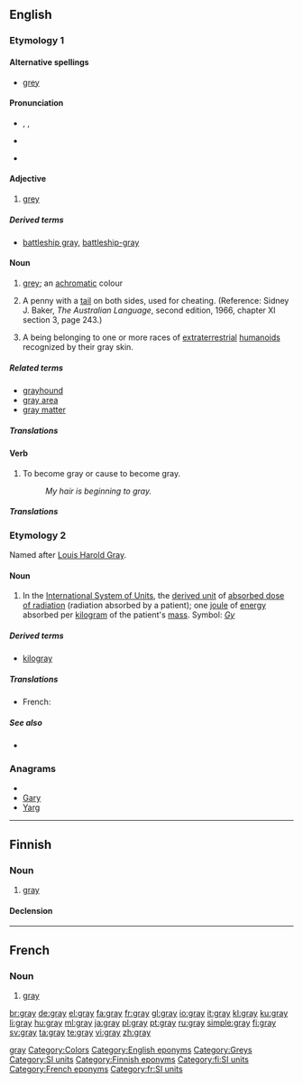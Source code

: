 {{wikipedia|dab=gray (disambiguation)|gray}}
<!--subst: of [[Template:sync]]-->
<!--If you edit this entry, please also edit [[Grey]] to ensure these two entries remain synchronized.-->[[Category:Synchronized entries|gray]]
{{also|grey|Gray}}
==English==
<!--If you edit this entry, please also edit the following entry to ensure these two entries remain in synchrony:
grey-->

===Etymology 1===

====Alternative spellings====
* {{qualifier|British|Canadian}} [[grey]]

====Pronunciation====
* {{enPR|grā}}, {{IPA|/ɡreɪ/}}, {{SAMPA|/greI/}}
* {{audio|en-us-gray.ogg|Audio (US)}}
*: {{rhymes|eɪ}}
* {{homophones|grey|greige}}

====Adjective====
{{en-adj|er}}

# {{context|chiefly|US}} [[grey]]

=====Derived terms=====
* [[battleship gray]], [[battleship-gray]]

====Noun====
{{en-noun}}

# {{context|chiefly|US}} [[grey]]; an [[achromatic]] colour
#: {{colour panel|808080}}
# {{two-up}} A penny with a [[tail]] on both sides, used for cheating.  (Reference: Sidney J. Baker, ''The Australian Language'', second edition, 1966, chapter XI section 3, page 243.)
# {{context|ufology}} A being belonging to one or more races of [[extraterrestrial]] [[humanoid]]s recognized by their gray skin.

=====Related terms=====
* [[grayhound]]
* [[gray area]]
* [[gray matter]]

=====Translations=====
{{trans-see|''all senses''|grey}}

====Verb====
{{en-verb}}

# {{US}} To become gray or cause to become gray.
#: ''My hair is beginning to gray.''

=====Translations=====
{{trans-see|''all senses''|grey}}

===Etymology 2===
Named after [[w:Louis Harold Gray|Louis Harold Gray]].

====Noun====
{{en-noun}}

# In the [[International System of Units]], the [[derived unit]] of [[absorbed dose of radiation]] (radiation absorbed by a patient); one [[joule]] of [[energy]] absorbed per [[kilogram]] of the patient's [[mass]].  Symbol: ''[[Gy]]''

=====Derived terms=====
* [[kilogray]]

=====Translations=====
{{trans-top|SI unit of absorbed radiation}}
* French: {{t+|fr|gray|m}}
{{trans-mid}}
{{trans-bottom}}

=====See also=====
* {{pedialite|gray (unit)}}

===Anagrams===
* {{alphagram|agry}}
* [[Gary#English|Gary]]
* [[Yarg#English|Yarg]]

[[Category:Colors]]
[[Category:English eponyms]]
[[Category:Greys]]
[[Category:SI units]]

----

==Finnish==

===Noun===
{{infl|fi|noun}}

# [[#English|gray]] {{qualifier|SI unit}}

====Declension====
{{fi-decl-rosé|gra|y|a|en|i|illsg2=grayhyn}}
{{fi-decl-rosé|gra|y|ä|en|i|illsg2=grayhyn}}

[[Category:Finnish eponyms]]
[[Category:fi:SI units]]

----

==French==

===Noun===
{{infl|fr|noun|g=m}}

# [[#English|gray]] {{qualifier|SI unit}}

[[Category:French eponyms]]
[[Category:fr:SI units]]

[[br:gray]]
[[de:gray]]
[[el:gray]]
[[fa:gray]]
[[fr:gray]]
[[gl:gray]]
[[io:gray]]
[[it:gray]]
[[kl:gray]]
[[ku:gray]]
[[li:gray]]
[[hu:gray]]
[[ml:gray]]
[[ja:gray]]
[[pl:gray]]
[[pt:gray]]
[[ru:gray]]
[[simple:gray]]
[[fi:gray]]
[[sv:gray]]
[[ta:gray]]
[[te:gray]]
[[vi:gray]]
[[zh:gray]]